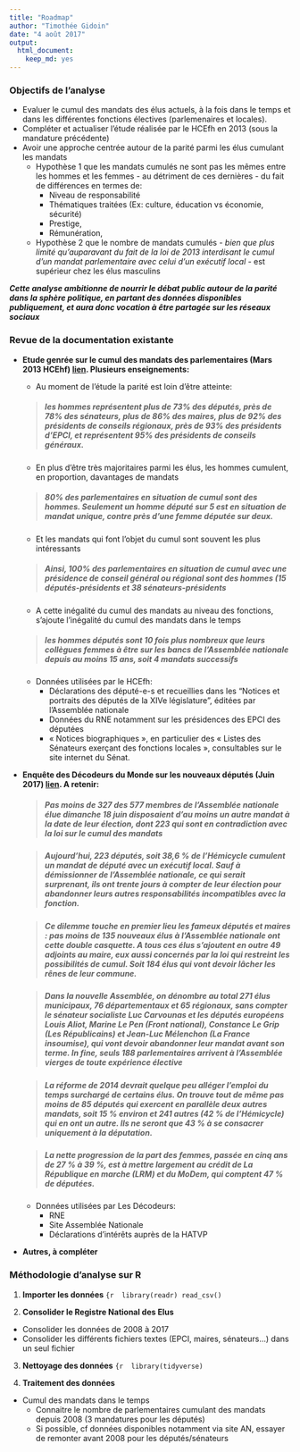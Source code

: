 ```yaml
---
title: "Roadmap"
author: "Timothée Gidoin"
date: "4 août 2017"
output: 
  html_document: 
    keep_md: yes
---
```

### Objectifs de l'analyse
- Evaluer le cumul des mandats des élus actuels, à la fois dans le temps et dans les différentes fonctions électives (parlemenaires et locales).
- Compléter et actualiser l'étude réalisée par le HCEfh en 2013 (sous la mandature précédente)
- Avoir une approche centrée autour de la parité parmi les élus cumulant les mandats
    + Hypothèse 1 que les mandats cumulés ne sont pas les mêmes entre les hommes et les femmes - au détriment de ces dernières - du fait de différences en termes de:
        * Niveau de responsabilité
        * Thématiques traitées (Ex: culture, éducation vs économie, sécurité)
        * Prestige, 
        * Rémunération,
    + Hypothèse 2 que le nombre de mandats cumulés - *bien que plus limité qu'auparavant du fait de la loi de 2013 interdisant le cumul d'un mandat parlementaire avec celui d'un exécutif local* - est supérieur chez les élus masculins

***Cette analyse ambitionne de nourrir le débat public autour de la parité dans la sphère politique, en partant des données disponibles publiquement, et aura donc vocation à être partagée sur les réseaux sociaux***

### Revue de la documentation existante
- **Etude genrée sur le cumul des mandats des parlementaires (Mars 2013 HCEhf) [lien](http://haut-conseil-egalite.gouv.fr/IMG/pdf/etude_hce-2013-0329-par001_maquettee.pdf). Plusieurs enseignements:**

    + Au moment de l'étude la parité est loin d’être atteinte:
    
    > ##### *les hommes représentent plus de 73% des députés, près de 78% des sénateurs, plus de 86% des maires, plus de 92% des présidents de conseils régionaux, près de 93% des présidents d’EPCI, et représentent 95% des présidents de conseils généraux.*
    + En plus d'être très majoritaires parmi les élus, les hommes cumulent, en proportion, davantages de mandats

    > ##### *80% des parlementaires en situation de cumul sont des hommes. Seulement un homme député sur 5 est en situation de mandat unique, contre près d’une femme députée sur deux.*
    + Et les mandats qui font l'objet du cumul sont souvent les plus intéressants

    > ##### *Ainsi, 100% des parlementaires en situation de cumul avec une présidence de conseil général ou régional sont des hommes (15 députés-présidents et 38 sénateurs-présidents*
    + A cette inégalité du cumul des mandats au niveau des fonctions, s'ajoute l'inégalité du cumul des mandats dans le temps

    > ##### *les hommes députés sont 10 fois plus nombreux que leurs collègues femmes à être sur les bancs de l’Assemblée nationale depuis au moins 15 ans, soit 4 mandats successifs*
    + Données utilisées par le HCEfh:
        *  Déclarations des député-e-s et recueillies dans les "Notices et portraits des députés de la XIVe législature", éditées par l’Assemblée nationale
        *  Données du RNE notamment sur les présidences des EPCI des députées
        *  « Notices biographiques », en particulier des « Listes des Sénateurs exerçant des fonctions locales », consultables sur le site internet du Sénat.
  
-  **Enquête des Décodeurs du Monde sur les nouveaux députés (Juin 2017) [lien](http://abonnes.lemonde.fr/les-decodeurs/article/2017/06/25/comment-le-monde-a-enquete-sur-les-577-deputes-de-la-nouvelle-assemblee_5150847_4355770.html). A retenir:**

    > ##### *Pas moins de **327 des 577 membres** de l’Assemblée nationale élue dimanche 18 juin disposaient d’au moins un autre mandat à la date de leur élection, dont 223 qui sont en contradiction avec la loi sur le cumul des mandats*
    
    > ##### *Aujourd’hui, 223 députés, soit 38,6 % de l’Hémicycle cumulent un mandat de député avec un exécutif local. Sauf à démissionner de l’Assemblée nationale, ce qui serait surprenant, ils ont trente jours à compter de leur élection pour abandonner leurs autres responsabilités incompatibles avec la fonction.*
    
    > ##### *Ce dilemme touche en premier lieu les fameux députés et maires : pas moins de 135 nouveaux élus à l’Assemblée nationale ont cette double casquette. A tous ces élus s’ajoutent en outre 49 adjoints au maire, eux aussi concernés par la loi qui restreint les possibilités de cumul. Soit 184 élus qui vont devoir lâcher les rênes de leur commune.*

    > ##### *Dans la nouvelle Assemblée, on dénombre au total 271 élus municipaux, 76 départementaux et 65 régionaux, sans compter le sénateur socialiste Luc Carvounas et les députés européens Louis Aliot, Marine Le Pen (Front national), Constance Le Grip (Les Républicains) et Jean-Luc Mélenchon (La France insoumise), qui vont devoir abandonner leur mandat avant son terme.* **In fine, seuls 188 parlementaires arrivent à l’Assemblée vierges de toute expérience élective**
    
    > ##### *La réforme de 2014 devrait quelque peu alléger l’emploi du temps surchargé de certains élus. On trouve tout de même pas moins de 85 députés qui exercent en parallèle deux autres mandats, soit 15 % environ et 241 autres (42 % de l’Hémicycle) qui en ont un autre. Ils ne seront que 43 % à se consacrer uniquement à la députation.* 
    
    > ##### *La nette progression de la part des femmes, passée en cinq ans de 27 % à 39 %, est à mettre largement au crédit de La République en marche (LRM) et du MoDem, qui comptent 47 % de députées.*
    
    
    

    + Données utilisées par Les Décodeurs:
        * RNE
        * Site Assemblée Nationale
        * Déclarations d'intérêts auprès de la HATVP

- **Autres, à compléter**

### Méthodologie d'analyse sur R

1. **Importer les données**
```{r 
library(readr)
read_csv()
```

2. **Consolider le Registre National des Elus**
- Consolider les données de 2008 à 2017
- Consolider les différents fichiers textes (EPCI, maires, sénateurs...) dans un seul fichier

3. **Nettoyage des données**
```{r 
library(tidyverse)
```

4. **Traitement des données**
- Cumul des mandats dans le temps
    * Connaitre le nombre de parlementaires cumulant des mandats depuis 2008 (3 mandatures pour les députés)
    * Si possible, cf données disponibles notamment via site AN, essayer de remonter avant 2008 pour les députés/sénateurs
      





